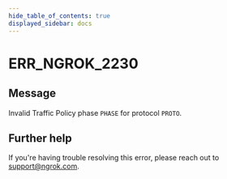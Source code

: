```yaml
---
hide_table_of_contents: true
displayed_sidebar: docs
---
```



# ERR_NGROK_2230

## Message

Invalid Traffic Policy phase `PHASE` for protocol `PROTO`.

<ErrorDetails error="err_ngrok_2230" />

## Further help

If you're having trouble resolving this error, please reach out to [support@ngrok.com](mailto:support@ngrok.com?subject=Help%20with%20ERR_NGROK_2230).
